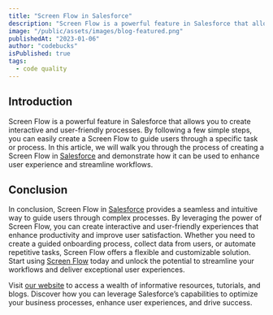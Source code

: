 ```yaml
---
title: "Screen Flow in Salesforce"
description: "Screen Flow is a powerful feature in Salesforce that allows you to create interactive and user-friendly processes. By following a few simple steps, you can easily create a Screen Flow to guide users through a specific task or process."
image: "/public/assets/images/blog-featured.png"
publishedAt: "2023-01-06"
author: "codebucks"
isPublished: true
tags:
  - code quality
---
```


## Introduction

Screen Flow is a powerful feature in Salesforce that allows you to create interactive and user-friendly processes. By following a few simple steps, you can easily create a Screen Flow to guide users through a specific task or process. In this article, we will walk you through the process of creating a Screen Flow in [Salesforce](https://www.salesforce.com/in/) and demonstrate how it can be used to enhance user experience and streamline workflows.

## Conclusion

In conclusion, Screen Flow in [Salesforce](https://www.salesforce.com/in/) provides a seamless and intuitive way to guide users through complex processes. By leveraging the power of Screen Flow, you can create interactive and user-friendly experiences that enhance productivity and improve user satisfaction. Whether you need to create a guided onboarding process, collect data from users, or automate repetitive tasks, Screen Flow offers a flexible and customizable solution. Start using [Screen Flow](http://www.cloudprism.in) today and unlock the potential to streamline your workflows and deliver exceptional user experiences.

Visit [our website](http://www.cloudprism.in) to access a wealth of informative resources, tutorials, and blogs. Discover how you can leverage Salesforce’s capabilities to optimize your business processes, enhance user experiences, and drive success.
